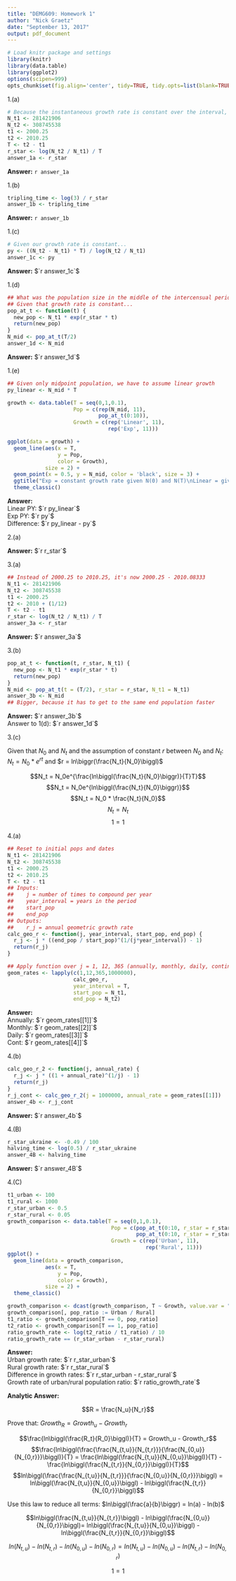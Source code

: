 ```yaml
---
title: "DEMG609: Homework 1"
author: "Nick Graetz"
date: "September 13, 2017"
output: pdf_document
---
```


```r
# Load knitr package and settings
library(knitr)
library(data.table)
library(ggplot2)
options(scipen=999)
opts_chunk$set(fig.align='center', tidy=TRUE, tidy.opts=list(blank=TRUE, width.cutoff=40), warning=FALSE,message=FALSE)
```

\large
1.(a) 
\vspace{12pt}

\small
```r
# Because the instantaneous growth rate is constant over the interval, it can be calculated as the mean annualized growth rate.
N_t1 <- 281421906
N_t2 <- 308745538
t1 <- 2000.25
t2 <- 2010.25
T <- t2 - t1
r_star <- log(N_t2 / N_t1) / T
answer_1a <- r_star
```
\large

**Answer:** `r answer_1a`

\vspace{12pt}
1.(b) 
\linebreak

\small
```r
tripling_time <- log(3) / r_star
answer_1b <- tripling_time
```
\large

**Answer:** `r answer_1b`

\vspace{12pt}
1.(c) 
\linebreak

\small
```r
# Given our growth rate is constant...
py <- ((N_t2 - N_t1) * T) / log(N_t2 / N_t1)
answer_1c <- py
```
\large

**Answer:** $`r answer_1c`$

\vspace{12pt}
1.(d) 
\linebreak

\small
```r
## What was the population size in the middle of the intercensual period?
## Given that growth rate is constant...
pop_at_t <- function(t) {
  new_pop <- N_t1 * exp(r_star * t)
  return(new_pop)
}
N_mid <- pop_at_t(T/2)
answer_1d <- N_mid
```
\large

**Answer:** $`r answer_1d`$

\vspace{12pt}
1.(e) 
\linebreak

\small
```r
## Given only midpoint population, we have to assume linear growth
py_linear <- N_mid * T

growth <- data.table(T = seq(0,1,0.1),
                     Pop = c(rep(N_mid, 11),
                             pop_at_t(0:10)),
                     Growth = c(rep('Linear', 11),
                                rep('Exp', 11)))

ggplot(data = growth) +
  geom_line(aes(x = T,
                y = Pop,
                color = Growth),
            size = 2) +
  geom_point(x = 0.5, y = N_mid, color = 'black', size = 3) + 
  ggtitle("Exp = constant growth rate given N(0) and N(T)\nLinear = given only midpoint population") + 
  theme_classic()
```
\large

**Answer:**  
Linear PY: $`r py_linear`$  
Exp PY: $`r py`$  
Difference: $`r py_linear - py`$  

\vspace{12pt}
2.(a)
\linebreak

**Answer:** $`r r_star`$  

\vspace{12pt}
3.(a) 
\linebreak

\small
```r
## Instead of 2000.25 to 2010.25, it's now 2000.25 - 2010.08333
N_t1 <- 281421906
N_t2 <- 308745538
t1 <- 2000.25
t2 <- 2010 + (1/12)
T <- t2 - t1
r_star <- log(N_t2 / N_t1) / T
answer_3a <- r_star
```
\large

**Answer:** $`r answer_3a`$

\vspace{12pt}
3.(b) 
\linebreak

\small
```r
pop_at_t <- function(t, r_star, N_t1) {
  new_pop <- N_t1 * exp(r_star * t)
  return(new_pop)
}
N_mid <- pop_at_t(t = (T/2), r_star = r_star, N_t1 = N_t1)
answer_3b <- N_mid
## Bigger, because it has to get to the same end population faster
```
\large

**Answer:** $`r answer_3b`$  
Answer to 1(d): $`r answer_1d`$  

\vspace{12pt}
3.(c) 
\linebreak

Given that $N_0$ and $N_t$ and the assumption of constant $r$ between $N_0$ and $N_t$: $N_t = N_0 * e^{rt}$ and $r = ln\biggr(\frac{N_t}{N_0}\biggl)$
\vspace{12pt}

\huge

$$N_t = N_0e^{\frac{ln\biggl(\frac{N_t}{N_0}\biggr)}{T}T}$$
\vspace{12pt}
$$N_t = N_0e^{ln\biggl(\frac{N_t}{N_0}\biggr)}$$
\vspace{12pt}
$$N_t = N_0 * \frac{N_t}{N_0}$$
\vspace{12pt}
$$N_t = N_t$$
\vspace{12pt}
$$1 = 1$$
\vspace{12pt}

\large

4.(a) 
\linebreak

\small
```r
## Reset to initial pops and dates
N_t1 <- 281421906
N_t2 <- 308745538
t1 <- 2000.25
t2 <- 2010.25
T <- t2 - t1
## Inputs:
##    j = number of times to compound per year
##    year_interval = years in the period
##    start_pop
##    end_pop
## Outputs:
##    r_j = annual geometric growth rate
calc_geo_r <- function(j, year_interval, start_pop, end_pop) {
  r_j <- j * ((end_pop / start_pop)^(1/(j*year_interval)) - 1)
  return(r_j)
}

## Apply function over j = 1, 12, 365 (annually, monthly, daily, continuously)
geom_rates <- lapply(c(1,12,365,1000000),
                     calc_geo_r,
                     year_interval = T,
                     start_pop = N_t1,
                     end_pop = N_t2)
```
\large

**Answer:**  
Annually: $`r geom_rates[[1]]`$  
Monthly:  $`r geom_rates[[2]]`$  
Daily:    $`r geom_rates[[3]]`$  
Cont:     $`r geom_rates[[4]]`$  

\vspace{12pt}
4.(b) 
\linebreak

\small
```r
calc_geo_r_2 <- function(j, annual_rate) {
  r_j <- j * ((1 + annual_rate)^(1/j) - 1)
  return(r_j)
}
r_j_cont <- calc_geo_r_2(j = 1000000, annual_rate = geom_rates[[1]])
answer_4b <- r_j_cont
```
\large

**Answer:** $`r answer_4b`$ 

\vspace{12pt}
4.(B) 
\linebreak

\small
```r
r_star_ukraine <- -0.49 / 100
halving_time <- log(0.5) / r_star_ukraine
answer_4B <- halving_time
```
\large

**Answer:** $`r answer_4B`$ 

\vspace{12pt}
4.(C) 
\linebreak

\small
```r
t1_urban <- 100
t1_rural <- 1000
r_star_urban <- 0.5
r_star_rural <- 0.05
growth_comparison <- data.table(T = seq(0,1,0.1),
                                 Pop = c(pop_at_t(0:10, r_star = r_star_urban, N_t1 = t1_urban),
                                         pop_at_t(0:10, r_star = r_star_rural, N_t1 = t1_rural)),
                                 Growth = c(rep('Urban', 11),
                                            rep('Rural', 11)))
ggplot() +
  geom_line(data = growth_comparison,
            aes(x = T,
                y = Pop,
                color = Growth),
            size = 2) +
  theme_classic()

growth_comparison <- dcast(growth_comparison, T ~ Growth, value.var = "Pop")
growth_comparison[, pop_ratio := Urban / Rural]
t1_ratio <- growth_comparison[T == 0, pop_ratio]
t2_ratio <- growth_comparison[T == 1, pop_ratio]
ratio_growth_rate <- log(t2_ratio / t1_ratio) / 10
ratio_growth_rate == (r_star_urban - r_star_rural)
```
\large

**Answer:**  
Urban growth rate: $`r r_star_urban`$  
Rural growth rate: $`r r_star_rural`$  
Difference in growth rates: $`r r_star_urban - r_star_rural`$  
Growth rate of urban/rural population ratio: $`r ratio_growth_rate`$  

\large

**Analytic Answer:**  

\huge

$$R = \frac{N_u}{N_r}$$
\large

Prove that: $Growth_{R} = Growth_u - Growth_r$

\huge

$$\frac{ln\biggl(\frac{R_t}{R_0}\biggl)}{T} = Growth_u - Growth_r$$
\vspace{12pt}
$$\frac{ln\biggl(\frac{\frac{N_{t,u}}{N_{t,r}}}{\frac{N_{0,u}}{N_{0,r}}}\biggl)}{T} = \frac{ln\biggl(\frac{N_{t,u}}{N_{0,u}}\biggl)}{T} - \frac{ln\biggl(\frac{N_{t,r}}{N_{0,r}}\biggl)}{T}$$
\vspace{12pt}
$$ln\biggl(\frac{\frac{N_{t,u}}{N_{t,r}}}{\frac{N_{0,u}}{N_{0,r}}}\biggl) = ln\biggl(\frac{N_{t,u}}{N_{0,u}}\biggl) - ln\biggl(\frac{N_{t,r}}{N_{0,r}}\biggl)$$
\vspace{12pt}

\large

Use this law to reduce all terms: $ln\biggl(\frac{a}{b}\biggr) = ln(a) - ln(b)$

\huge

$$ln\biggl(\frac{N_{t,u}}{N_{t,r}}\biggl) - ln\biggl(\frac{N_{0,u}}{N_{0,r}}\biggl)= ln\biggl(\frac{N_{t,u}}{N_{0,u}}\biggl) - ln\biggl(\frac{N_{t,r}}{N_{0,r}}\biggl)$$

\large

$$ln(N_{t,u})-ln(N_{t,r})-ln(N_{0,u})-ln(N_{0,r}) = ln(N_{t,u})-ln(N_{0,u})-ln(N_{t,r})-ln(N_{0,r})$$

\huge

$$1 = 1$$
